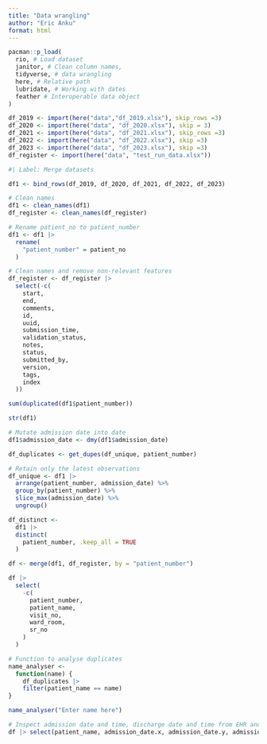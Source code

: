 ```yaml
---
title: "Data wrangling"
author: "Eric Anku"
format: html
---
```


```r
pacman::p_load(
  rio, # Load dataset
  janitor, # Clean column names,
  tidyverse, # data wrangling
  here, # Relative path
  lubridate, # Working with dates
  feather # Interoperable data object
)
```

```r
df_2019 <- import(here("data","df_2019.xlsx"), skip_rows =3)
df_2020 <- import(here("data", "df_2020.xlsx"), skip = 3)
df_2021 <- import(here("data", "df_2021.xlsx"), skip_rows =3)
df_2022 <- import(here("data", "df_2022.xlsx"), skip =3)
df_2023 <- import(here("data", "df_2023.xlsx"), skip =3)
df_register <- import(here("data", "test_run_data.xlsx"))
```

```r
#| Label: Merge datasets

df1 <- bind_rows(df_2019, df_2020, df_2021, df_2022, df_2023)

# Clean names
df1 <- clean_names(df1)
df_register <- clean_names(df_register)

# Rename patient_no to patient_number
df1 <- df1 |>
  rename(
    "patient_number" = patient_no
  )
```

```r
# Clean names and remove non-relevant features
df_register <- df_register |>
  select(-c(
    start,
    end,
    comments,
    id,
    uuid,
    submission_time,
    validation_status,
    notes,
    status,
    submitted_by,
    version,
    tags,
    index
  ))
```

```r
sum(duplicated(df1$patient_number))
```


```r
str(df1)
```


```r
# Mutate admission date into date
df1$admission_date <- dmy(df1$admission_date)
```


```r
df_duplicates <- get_dupes(df_unique, patient_number)
```

```r
# Retain only the latest observations
df_unique <- df1 |>
  arrange(patient_number, admission_date) %>%
  group_by(patient_number) %>%
  slice_max(admission_date) %>%
  ungroup()
```


```r
df_distinct <- 
  df1 |>
  distinct(
    patient_number, .keep_all = TRUE
  )
```


```r
df <- merge(df1, df_register, by = "patient_number")
```

```r
df |>
  select(
    -c(
      patient_number,
      patient_name,
      visit_no,
      ward_room,
      sr_no
    )
  )
```

```r
# Function to analyse duplicates
name_analyser <- 
  function(name) {
    df_duplicates |>
    filter(patient_name == name)
}
```


```r
name_analyser("Enter name here")
```

```r
# Inspect admission date and time, discharge date and time from EHR and A&D data
df |> select(patient_name, admission_date.x, admission_date.y, admission_time.x, admission_time.y, discharge_date.x, discharge_date.y, discharge_time.x, discharge_time.y)
```


